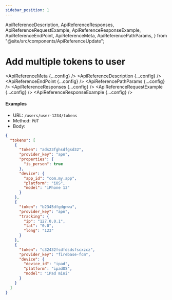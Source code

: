 ```yaml
---
sidebar_position: 1
---
```


  ApiReferenceDescription,
  ApiReferenceResponses,
  ApiReferenceRequestExample,
  ApiReferenceResponseExample,
  ApiReferenceEndPoint,
  ApiReferenceMeta,
  ApiReferencePathParams,
} from "@site/src/components/ApiReferenceUpdate";

# Add multiple tokens to user

<ApiReferenceMeta {...config} />
<ApiReferenceDescription {...config} />
<ApiReferenceEndPoint {...config} />
<ApiReferencePathParams {...config} />
<ApiReferenceResponses {...config} />
<ApiReferenceRequestExample {...config} />
<ApiReferenceResponseExample {...config} />

#### Examples

- URL: `/users/user-1234/tokens`
- Method: `PUT`
- Body:

```json
{
  "tokens": [
    {
      "token": "ads23fghsdfgsd32",
      "provider_key": "apn",
      "properties": {
        "is_person": true
      },
      "device": {
        "app_id": "com.my.app",
        "platform": "iOS",
        "model": "iPhone 13"
      }
    },
    {
      "token": "b2345dfgdgnwa",
      "provider_key": "apn",
      "tracking": {
        "ip": "127.0.0.1",
        "lat": "0.0",
        "long": "123"
      }
    },
    {
      "token": "c32432fsdfdsdsfscxzcz",
      "provider_key": "firebase-fcm",
      "device": {
        "device_id": "ipad",
        "platform": "ipadOS",
        "model": "iPad mini"
      }
    }
  ]
}
```
